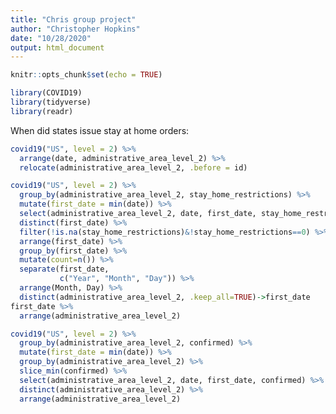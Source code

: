 ---
title: "Chris group project"
author: "Christopher Hopkins"
date: "10/28/2020"
output: html_document
---

```{r setup, include=FALSE}
knitr::opts_chunk$set(echo = TRUE)
```

```{r}
library(COVID19)
library(tidyverse)
library(readr)
```


When did states issue stay at home orders:
```{r}
covid19("US", level = 2) %>% 
  arrange(date, administrative_area_level_2) %>% 
  relocate(administrative_area_level_2, .before = id)

covid19("US", level = 2) %>% 
  group_by(administrative_area_level_2, stay_home_restrictions) %>% 
  mutate(first_date = min(date)) %>% 
  select(administrative_area_level_2, date, first_date, stay_home_restrictions) %>% 
  distinct(first_date) %>% 
  filter(!is.na(stay_home_restrictions)&!stay_home_restrictions==0) %>% 
  arrange(first_date) %>% 
  group_by(first_date) %>% 
  mutate(count=n()) %>% 
  separate(first_date,
           c("Year", "Month", "Day")) %>% 
  arrange(Month, Day) %>% 
  distinct(administrative_area_level_2, .keep_all=TRUE)->first_date
first_date %>% 
  arrange(administrative_area_level_2)

covid19("US", level = 2) %>% 
  group_by(administrative_area_level_2, confirmed) %>% 
  mutate(first_date = min(date)) %>% 
  group_by(administrative_area_level_2) %>% 
  slice_min(confirmed) %>% 
  select(administrative_area_level_2, date, first_date, confirmed) %>% 
  distinct(administrative_area_level_2) %>% 
  arrange(administrative_area_level_2)
```

